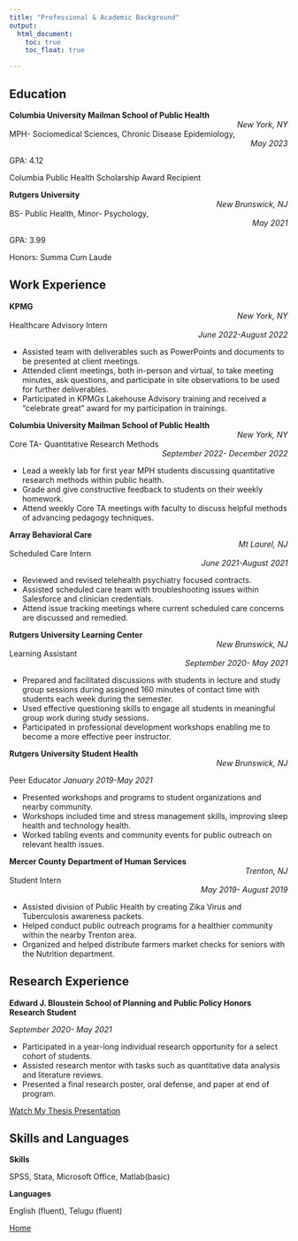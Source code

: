 ```yaml
---
title: "Professional & Academic Background"
output: 
  html_document:
    toc: true
    toc_float: true

---
```


## Education

**Columbia University Mailman School of Public Health** <div style="text-align: right"> *New York, NY* </div>

MPH- Sociomedical Sciences, Chronic Disease Epidemiology, <div style="text-align: right"> *May 2023* </div>

GPA: 4.12

Columbia Public Health Scholarship Award Recipient

**Rutgers University** <div style="text-align: right"> *New Brunswick, NJ* </div>

BS- Public Health, Minor- Psychology, <div style="text-align: right"> *May 2021* </div> 

GPA: 3.99

Honors: Summa Cum Laude 

## Work Experience

**KPMG** <div style="text-align: right"> *New York, NY* </div>

Healthcare Advisory Intern <div style="text-align: right"> *June 2022-August 2022* </div>


- Assisted team with deliverables such as PowerPoints and documents to be presented at client meetings.
- Attended client meetings, both in-person and virtual, to take meeting minutes, ask questions, and participate in site observations to be used for further deliverables. 
- Participated in KPMGs Lakehouse Advisory training and received a “celebrate great” award for my participation in trainings. 

**Columbia University Mailman School of Public Health** <div style="text-align: right"> *New York, NY* </div>

Core TA- Quantitative Research Methods <div style="text-align: right"> *September 2022- December 2022* </div>


- Lead a weekly lab for first year MPH students discussing quantitative research methods within public health. 
- Grade and give constructive feedback to students on their weekly homework. 
- Attend weekly Core TA meetings with faculty to discuss helpful methods of advancing pedagogy techniques. 

**Array Behavioral Care** <div style="text-align: right"> *Mt Laurel, NJ* </div>

Scheduled Care Intern <div style="text-align: right"> *June 2021-August 2021* </div>

- Reviewed and revised telehealth psychiatry focused contracts.
- Assisted scheduled care team with troubleshooting issues within Salesforce and clinician
credentials.
- Attend issue tracking meetings where current scheduled care concerns are discussed and
remedied.

**Rutgers University Learning Center** <div style="text-align: right"> *New Brunswick, NJ*  </div>

Learning Assistant <div style="text-align: right"> *September 2020- May 2021* </div>

- Prepared and facilitated discussions with students in lecture and study group sessions during assigned 160 minutes of contact time with students each week during the semester. 
- Used effective questioning skills to engage all students in meaningful group work during study sessions. 
- Participated in professional development workshops enabling me to become a more effective peer instructor. 

**Rutgers University Student Health** <div style="text-align: right"> *New Brunswick, NJ* </div>

Peer Educator *January 2019-May 2021*

- Presented workshops and programs to student organizations and nearby community.
- Workshops included time and stress management skills, improving sleep health and technology health.
- Worked tabling events and community events for public outreach on relevant health issues.


**Mercer County Department of Human Services** <div style="text-align: right"> *Trenton, NJ* </div>

Student Intern <div style="text-align: right">  *May 2019- August 2019* </div>

- Assisted division of Public Health by creating Zika Virus and Tuberculosis awareness packets.
- Helped conduct public outreach programs for a healthier community within the nearby Trenton area.
- Organized and helped distribute farmers market checks for seniors with the Nutrition department.

## Research Experience 

**Edward J. Bloustein School of Planning and Public Policy Honors Research Student** 

*September 2020- May 2021*

- Participated in a year-long individual research opportunity for a select        cohort of students. 
- Assisted research mentor with tasks such as quantitative data analysis and        literature reviews.
- Presented a final research poster, oral defense, and paper at end of program.

[Watch My Thesis Presentation](https://rutgers.mediaspace.kaltura.com/media/SuprajaTeki/1_opobtzom) 

## Skills and Languages 

**Skills**

SPSS, Stata, Microsoft Office, Matlab(basic)

**Languages** 

English (fluent), Telugu (fluent)


[Home](index.html)
